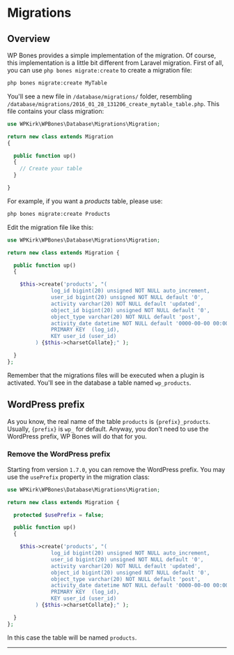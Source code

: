 
# Migrations

<BoilerplateDemoButton slug="database" />

## Overview

WP Bones provides a simple implementation of the migration. Of course, this implementation is a little bit different from Laravel migration. First of all, you can use `php bones migrate:create` to create a migration file:

```sh copy
php bones migrate:create MyTable
```

You'll see a new file in `/database/migrations/` folder, resembling `/database/migrations/2016_01_28_131206_create_mytable_table.php`. This file contains your class migration:

```php copy
use WPKirk\WPBones\Database\Migrations\Migration;

return new class extends Migration
{

  public function up()
  {
    // Create your table
  }

}
```

For example, if you want a _products_ table, please use:

```sh copy
php bones migrate:create Products
```

Edit the migration file like this:

```php copy
use WPKirk\WPBones\Database\Migrations\Migration;

return new class extends Migration {

  public function up()
  {

    $this->create('products', "(
              log_id bigint(20) unsigned NOT NULL auto_increment,
              user_id bigint(20) unsigned NOT NULL default '0',
              activity varchar(20) NOT NULL default 'updated',
              object_id bigint(20) unsigned NOT NULL default '0',
              object_type varchar(20) NOT NULL default 'post',
              activity_date datetime NOT NULL default '0000-00-00 00:00:00',
              PRIMARY KEY  (log_id),
              KEY user_id (user_id)
         ) {$this->charsetCollate};" );

  }
};
```

Remember that the migrations files will be executed when a plugin is activated. You'll see in the database a table named `wp_products`.

## WordPress prefix

As you know, the real name of the table `products` is `{prefix}_products`. Usually, `{prefix}` is `wp_` for default. Anyway, you don't need to use the WordPress prefix, WP Bones will do that for you.

### Remove the WordPress prefix

Starting from version `1.7.0`, you can remove the WordPress prefix. You may use the `usePrefix` property in the migration class:

```php copy {5}
use WPKirk\WPBones\Database\Migrations\Migration;

return new class extends Migration {

  protected $usePrefix = false;

  public function up()
  {

    $this->create('products', "(
              log_id bigint(20) unsigned NOT NULL auto_increment,
              user_id bigint(20) unsigned NOT NULL default '0',
              activity varchar(20) NOT NULL default 'updated',
              object_id bigint(20) unsigned NOT NULL default '0',
              object_type varchar(20) NOT NULL default 'post',
              activity_date datetime NOT NULL default '0000-00-00 00:00:00',
              PRIMARY KEY  (log_id),
              KEY user_id (user_id)
         ) {$this->charsetCollate};" );

  }
};
```
In this case the table will be named `products`.

---
<BoilerplateDemoButton slug="database" />